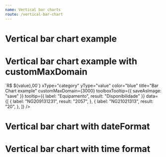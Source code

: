 ```yaml
---
name: Vertical bar charts
route: /vertical-bar-chart
---
```



# Vertical bar chart example

<Playground>
  <VerticalBarChart
    showBarLabel
    yComplement="%"
    xType="category"
    yType="value"
    color="green"
    title="Bar Chart example"
    toolboxTooltip={{ saveAsImage: "save" }}
    tooltip={{ label: "Equipamento", result: "Disponibilidade" }}
    data={[
      {
        label: "NG209131231",
        result: "100",
        itemId: 1,
      },
      {
        label: "NG21021313",
        result: "10",
        itemId: 1,
      },
      {
        label: "NG211131231",
        result: "100",
        itemId: 1,
      },
      {
        label: "NG21221312313",
        result: "100",
        itemId: 1,
      },
      {
        label: "NG213133123",
        result: "100",
        itemId: 1,
      },
      {
        label: "NG2142232313",
        result: "100",
        itemId: 1,
      },
      {
        label: "NG2151111",
        result: "10",
        itemId: 1,
      },
      {
        label: "NG216444533",
        result: "100",
        itemId: 1,
      },
      {
        label: "NG2172222",
        result: "100",
        itemId: 1,
      },
      {
        label: "NG21822222",
        result: "100",
        itemId: 1,
      },
      {
        label: "NG2192222222222",
        result: "10",
        itemId: 1,
      },
      {
        label: "NG22022222222222",
        result: "100",
        itemId: 1,
      },
      {
        label: "NG22122222222",
        result: "100",
        itemId: 1,
      },
      {
        label: "NG2222222222222",
        result: "100",
        itemId: 1,
      },
      {
        label: "31",
        result: "100",
        itemId: 1,
      },
      {
        label: "3",
        result: "10",
        itemId: 1,
      },
      {
        label: "31",
        result: "100",
        itemId: 1,
      },
      {
        label: "2313",
        result: "100",
        itemId: 1,
      },
      {
        label: "23",
        result: "100",
        itemId: 1,
      },
      {
        label: "313",
        result: "100",
        itemId: 1,
      },
      {
        label: "45",
        result: "10",
        itemId: 1,
      },
      {
        label: "33",
        result: "100",
        itemId: 1,
      },
      {
        label: "89",
        result: "100",
        itemId: 1,
      },
      {
        label: "299",
        result: "100",
        itemId: 1,
      },
      {
        label: "222222",
        result: "10",
        itemId: 1,
      },
      {
        label: "222484842222",
        result: "100",
        itemId: 1,
      },
      {
        label: "2222",
        result: "100",
        itemId: 1,
      },
      {
        label: "22222552",
        result: "100",
        itemId: 1,
      },
    ]}
  />
</Playground>

# Vertical bar chart example with customMaxDomain

<Playground>
  <VerticalBarChart
    showBarLabel
    yComplement={(value) => `R$ ${value},00`}
    xType="category"
    yType="value"
    color="blue"
    title="Bar Chart example"
    customMaxDomain={3000}
    toolboxTooltip={{ saveAsImage: "save" }}
    tooltip={{ label: "Equipamento", result: "Disponibilidade" }}
    data={[
      {
        label: "NG209131231",
        result: "2057",
      },
      {
        label: "NG21021313",
        result: "20",
      },
    ]}
  />
</Playground>

# Vertical bar chart with dateFormat

<Playground>
  <VerticalBarChart
    showBarLabel
    title="Bar Chart example"
    xType="time"
    yComplement="%"
    dateFormat="yyyy-MM"
    color="blue"
    customMaxDomain={100}
    toolboxTooltip={{ saveAsImage: "save as image" }}
    tooltip={{ label: "Date", result: "Disp" }}
    data={[
      {
        label: "2020-01",
        result: "50",
      },
    ]}
  />
</Playground>

# Vertical bar chart with time format

<Playground>
  <VerticalBarChart
    showBarLabel
    title="Bar Chart with hours"
    xType="category"
    yType="time"
    yComplement="h"
    color="orange"
    customMaxDomain={240}
    toolboxTooltip={{ saveAsImage: "save as image" }}
    tooltip={{ label: "Grupo", result: "MTTR" }}
    data={[
      {
        label: "A",
        result: "238.62",
      },
      {
        label: "B",
        result: "28.80",
      },
      {
        label: "C",
        result: "62.30",
      },
    ]}
  />
</Playground>
